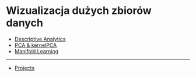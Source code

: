 # Wizualizacja dużych zbiorów danych

- [Descriptive Analytics](/topics/00-descriptive-analytics)
- [PCA & kernelPCA](/topics/01-pca-kernelpca)
- [Manifold Learning](/topics/02-03-manifold-learning)

---
- [Projects](/topics/08-projects)

